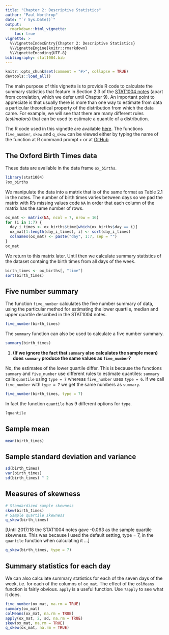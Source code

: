 ```yaml
---
title: "Chapter 2: Descriptive Statistics"
author: "Paul Northrop"
date: "`r Sys.Date()`"
output: 
  rmarkdown::html_vignette:
    toc: true
vignette: >
  %\VignetteIndexEntry{Chapter 2: Descriptive Statistics}
  %\VignetteEngine{knitr::rmarkdown}
  %\VignetteEncoding{UTF-8}
bibliography: stat1004.bib
---
```


```r
knitr::opts_chunk$set(comment = "#>", collapse = TRUE)
devtools::load_all() 
```

The main purpose of this vignette is to provide R code to calculate the summary statistics that feature in Section 2.3 of the [STAT1004 notes](https://moodle.ucl.ac.uk/pluginfile.php/3054127/mod_resource/content/22/STAT1004notes-2x1.pdf) (apart from correlation, which we defer until Chapter 9).  An important point to appreciate is that usually there is more than one way to estimate from data a particular theoretical property of the distribution from which the data came. For example, we will see that there are many different rules (*estimators*) that can be used to estimate a quantile of a distribution.

The R code used in this vignette are available [here](stat1004-ch2a-descriptive-statistics-vignette.R).
 The functions `five_number`, `skew` and `q_skew` can be viewed either by typing the name of the function at R command prompt `>` or at  [GitHub](https://github.com/paulnorthrop/stat1004/tree/master/R/descriptive_statistics.R)

## The Oxford Birth Times data 

These data are available in the data frame `ox_births`.
```r
library(stat1004)
?ox_births
```

We manipulate the data into a matrix that is of the same format as Table 2.1 in the notes.  The number of birth times varies between days so we pad the matrix with R's missing values code `NA` in order that each column of the matrix has the same number of rows.

```r
ox_mat <- matrix(NA, ncol = 7, nrow = 16)
for (i in 1:7) {
  day_i_times <- ox_births$time[which(ox_births$day == i)]
  ox_mat[1:length(day_i_times), i] <- sort(day_i_times)
  colnames(ox_mat) <- paste("day", 1:7, sep = "")
}  
ox_mat
```

We return to this matrix later.  Until then we calculate summary statistics of the dataset containg the birth times from all days of the week.  

```r
birth_times <- ox_births[, "time"]
sort(birth_times)
```

## Five number summary

The function `five_number` calculates the five number summary of data, using the particular method for estimating the lower quartile, median and upper quartile described in the STAT1004 notes.

```r
five_number(birth_times)
```

The `summary` function can also be used to calculate a five number summary.

```r
summary(birth_times)
```

1. **(If we ignore the fact that `summary` also calculates the sample mean) does `summary` produce the same values as `five_number`?**

No, the estimates of the lower quartile differ.  This is because the functions `summary` and `five_number` use different rules to estimate quantiles: `summary` calls `quantile` using `type = 7` whereas `five_number` uses `type = 6`.  If we call `five_number` with `type = 7` we get the same numbers as `summary`.

```r
five_number(birth_times, type = 7)
```

In fact the function `quantile` has 9 different options for `type`.

```r
?quantile
```

## Sample mean 

```r
mean(birth_times)
```

## Sample standard deviation and variance

```r
sd(birth_times)
var(birth_times)
sd(birth_times) ^ 2
```

## Measures of skewness

```r
# Standardized sample skewness
skew(birth_times)
# Sample quartile skewness
q_skew(birth_times)
```

[Until 2017/18 the STAT1004 notes gave -0.063 as the sample quartile skewness.  This was because I used the default setting, type = 7, in the `quantile` function when calculating it ...]

```r
q_skew(birth_times, type = 7)
```

## Summary statistics for each day

We can also calculate summary statistics for each of the seven days of the week, i.e. for each of the columns of `ox_mat`.  The effect of the `colMeans` function is fairly obvious. `apply` is a useful function.  Use `?apply` to see what it does.

```r
five_number(ox_mat, na.rm = TRUE)
summary(ox_mat)
colMeans(ox_mat, na.rm = TRUE)
apply(ox_mat, 2, sd, na.rm = TRUE)
skew(ox_mat, na.rm = TRUE)
q_skew(ox_mat, na.rm = TRUE)
```

